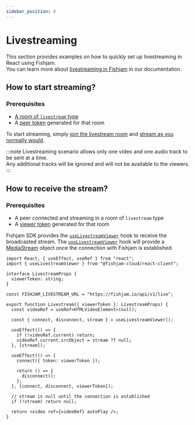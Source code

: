 ```yaml
---
sidebar_position: 8
---
```


# Livestreaming

This section provides examples on how to quickly set up livestreaming in React using Fishjam.  
You can learn more about [livestreaming in Fishjam](/how-to/features/livestreaming) in our documentation.

## How to start streaming?

### Prerequisites

- [A room of `livestream` type](/how-to/features/livestreaming)
- A [peer token](/explanation/glossary#peer-token) generated for that room

To start streaming, simply [join the livestream room](/how-to/react/connecting) and [stream as you normally would](/how-to/react/start-streaming).

:::note
Livestreaming scenario allows only one video and one audio track to be sent at a time.  
Any additional tracks will be ignored and will not be available to the viewers.
:::

## How to receive the stream?

### Prerequisites

- A peer connected and streaming in a room of `livestream` type
- A [viewer token](/how-to/features/livestreaming) generated for that room

Fishjam SDK provides the [`useLivestreamViewer`](/api/web/functions/useLivestreamViewer) hook to receive the broadcasted stream.
The [`useLivestreamViewer`](/api/web/functions/useLivestreamViewer) hook will provide a [MediaStream](https://developer.mozilla.org/en-US/docs/Web/API/MediaStream) object once the connection with Fishjam is established.

```tsx
import React, { useEffect, useRef } from "react";
import { useLivestreamViewer } from "@fishjam-cloud/react-client";

interface LivestreamProps {
  viewerToken: string;
}

const FISHJAM_LIVESTREAM_URL = "https://fishjam.io/api/v1/live";

export function Livestream({ viewerToken }: LivestreamProps) {
  const videoRef = useRef<HTMLVideoElement>(null);

  const { connect, disconnect, stream } = useLivestreamViewer();

  useEffect(() => {
    if (!videoRef.current) return;
    videoRef.current.srcObject = stream ?? null;
  }, [stream]);

  useEffect(() => {
    connect({ token: viewerToken });

    return () => {
      disconnect();
    };
  }, [connect, disconnect, viewerToken]);

  // stream is null until the connection is established
  if (!stream) return null;

  return <video ref={videoRef} autoPlay />;
}
```
